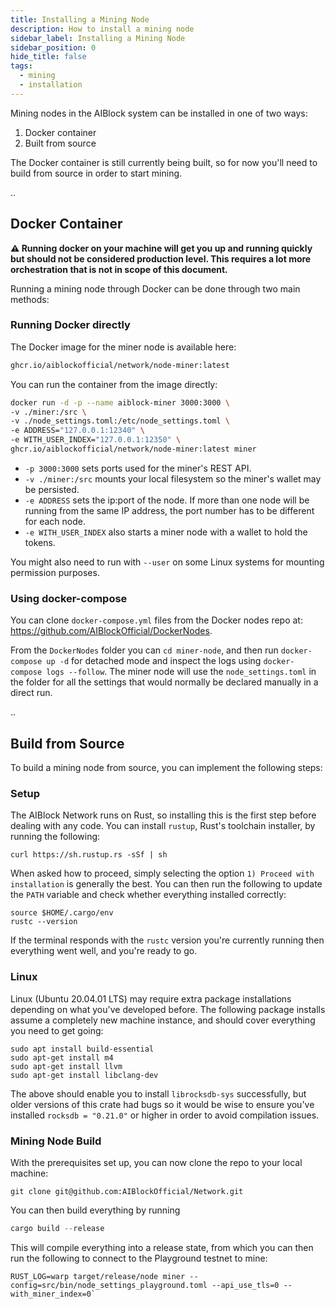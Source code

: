 ```yaml
---
title: Installing a Mining Node
description: How to install a mining node
sidebar_label: Installing a Mining Node
sidebar_position: 0
hide_title: false
tags:
  - mining
  - installation
---
```


Mining nodes in the AIBlock system can be installed in one of two ways:

1. Docker container
2. Built from source

The Docker container is still currently being built, so for now you'll need to build from source in order to start mining.

..

## Docker Container

**⚠️ Running docker on your machine will get you up and running quickly but should not be considered production level. This requires a lot more orchestration that is not in scope of this document.**

Running a mining node through Docker can be done through two main methods:

### Running Docker directly

The Docker image for the miner node is available here:

```bash
ghcr.io/aiblockofficial/network/node-miner:latest
```

You can run the container from the image directly:

```bash
docker run -d -p --name aiblock-miner 3000:3000 \
-v ./miner:/src \
-v ./node_settings.toml:/etc/node_settings.toml \
-e ADDRESS="127.0.0.1:12340" \
-e WITH_USER_INDEX="127.0.0.1:12350" \
ghcr.io/aiblockofficial/network/node-miner:latest miner
```

* `-p 3000:3000` sets ports used for the miner's REST API.
* `-v ./miner:/src` mounts your local filesystem so the miner's wallet may be persisted.
* `-e ADDRESS` sets the ip:port of the node. If more than one node will be running from the same IP address, the port number has to be different for each node. 
* `-e WITH_USER_INDEX` also starts a miner node with a wallet to hold the tokens.

You might also need to run with `--user` on some Linux systems for mounting permission purposes.


### Using docker-compose

You can clone `docker-compose.yml` files from the Docker nodes repo at: https://github.com/AIBlockOfficial/DockerNodes. 

From the `DockerNodes` folder you can `cd miner-node`, and then run `docker-compose up -d` for detached mode and inspect the logs using `docker-compose logs --follow`. The miner node will 
use the `node_settings.toml` in the folder for all the settings that would normally be declared manually in a direct run.

..

## Build from Source

To build a mining node from source, you can implement the following steps:

### Setup

The AIBlock Network runs on Rust, so installing this is the first step before dealing with any code. You can install `rustup`, Rust's toolchain installer, by running the following:

```
curl https://sh.rustup.rs -sSf | sh
```

When asked how to proceed, simply selecting the option `1) Proceed with installation` is generally the best. You can then run the following to update the `PATH` variable and check whether everything installed correctly:

```
source $HOME/.cargo/env
rustc --version
```

If the terminal responds with the `rustc` version you're currently running then everything went well, and you're ready to go. 

### Linux

Linux (Ubuntu 20.04.01 LTS) may require extra package installations depending on what you've developed before. The following package installs assume a completely new machine instance, and should cover everything you need to get going:

```
sudo apt install build-essential
sudo apt-get install m4
sudo apt-get install llvm
sudo apt-get install libclang-dev
```

The above should enable you to install `librocksdb-sys` successfully, but older versions of this crate had bugs so it would be wise to ensure you've installed `rocksdb = "0.21.0"` or higher in order to avoid compilation issues. 

### Mining Node Build

With the prerequisites set up, you can now clone the repo to your local machine:

``` 
git clone git@github.com:AIBlockOfficial/Network.git
```

You can then build everything by running

```rust
cargo build --release
```

This will compile everything into a release state, from which you can then run the following to connect to the Playground testnet to mine:

```
RUST_LOG=warp target/release/node miner --config=src/bin/node_settings_playground.toml --api_use_tls=0 --with_miner_index=0`
```